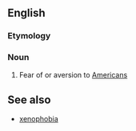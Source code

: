 {{rfc|See also as level 2 header}}
== English ==

=== Etymology ===
{{suffix|American|phobia}}

=== Noun ===
{{en-noun|-}}

#Fear of or aversion to [[American]]s

==See also==
*[[xenophobia]]